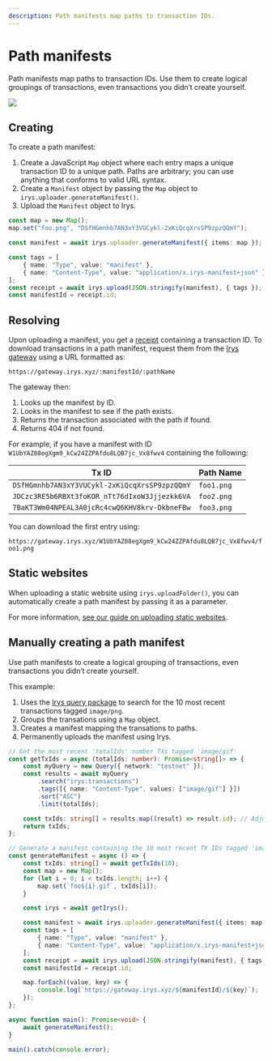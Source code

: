 ```yaml
---
description: Path manifests map paths to transaction IDs.
---
```


# Path manifests

Path manifests map paths to transaction IDs. Use them to create logical groupings of transactions, even transactions you didn’t create yourself.

<img className="border border-[#FEF4EE] rounded mt-5 w-full" src="/build/img/irys-path-manifests.jpg" />

## Creating

To create a path manifest:

1. Create a JavaScript `Map` object where each entry maps a unique transaction ID to a unique path. Paths are arbitrary; you can use anything that conforms to valid URL syntax.
2. Create a `Manifest` object by passing the `Map` object to `irys.uploader.generateManifest()`.
3. Upload the `Manifest` object to Irys.

```ts
const map = new Map();
map.set("foo.png", "DSfHGmnhb7AN3xY3VUCykl-2xKiQcqXrsSP9zpzQQmY");

const manifest = await irys.uploader.generateManifest({ items: map });

const tags = [
	{ name: "Type", value: "manifest" },
	{ name: "Content-Type", value: "application/x.irys-manifest+json" },
];
const receipt = await irys.upload(JSON.stringify(manifest), { tags });
const manifestId = receipt.id;
```

## Resolving

Upon uploading a manifest, you get a [receipt](/learn/receipts) containing a transaction ID. To download transactions in a path manifest, request them from the [Irys gateway](/overview/gateways) using a URL formatted as:

`https://gateway.irys.xyz/:manifestId/:pathName`

The gateway then:

1. Looks up the manifest by ID.
2. Looks in the manifest to see if the path exists.
3. Returns the transaction associated with the path if found.
4. Returns 404 if not found.

For example, if you have a manifest with ID `W1UbYAZ08egXgm9_kCw24ZZPAfdu8LQB7jc_Vx8fwv4` containing the following:

| Tx ID                                         | Path Name  |
| --------------------------------------------- | ---------- |
| `DSfHGmnhb7AN3xY3VUCykl-2xKiQcqXrsSP9zpzQQmY` | `foo1.png` |
| `JDCzc3RE5b6RBXt3foKOR_nTt76dIxoW3Jjjezkk6VA` | `foo2.png` |
| `7BaKT3Wm04NPEAL3A0jcRc4cwQ6KHV8krv-DkbneFBw` | `foo3.png` |

You can download the first entry using:

`https://gateway.irys.xyz/W1UbYAZ08egXgm9_kCw24ZZPAfdu8LQB7jc_Vx8fwv4/foo1.png`

## Static websites

When uploading a static website using `irys.uploadFolder()`, you can automatically create a path manifest by passing it as a parameter.

For more information, [see our guide on uploading static websites](/hands-on/tutorials/uploading-static-sites).

## Manually creating a path manifest

Use path manifests to create a logical grouping of transactions, even transactions you didn’t create yourself.

This example:

1.  Uses the [Irys query package](/build/d/graphql) to search for the 10 most recent transactions tagged `image/png`.
2.  Groups the transations using a `Map` object.
3.  Creates a manifest mapping the transations to paths.
4.  Permanently uploads the manifest using Irys.

```ts
// Get the most recent 'totalIds' number TXs tagged 'image/gif'
const getTxIds = async (totalIds: number): Promise<string[]> => {
	const myQuery = new Query({ network: "testnet" });
	const results = await myQuery
		.search("irys:transactions")
		.tags([{ name: "Content-Type", values: ["image/gif"] }])
		.sort("ASC")
		.limit(totalIds);

	const txIds: string[] = results.map((result) => result.id); // Adjust based on actual structure
	return txIds;
};

// Generate a manifest containing the 10 most recent TX IDs tagged 'image/gif'
const generateManifest = async () => {
	const txIds: string[] = await getTxIds(10);
	const map = new Map();
	for (let i = 0; i < txIds.length; i++) {
		map.set(`foo${i}.gif`, txIds[i]);
	}

	const irys = await getIrys();

	const manifest = await irys.uploader.generateManifest({ items: map });
	const tags = [
		{ name: "Type", value: "manifest" },
		{ name: "Content-Type", value: "application/x.irys-manifest+json" },
	];
	const receipt = await irys.upload(JSON.stringify(manifest), { tags });
	const manifestId = receipt.id;

	map.forEach((value, key) => {
		console.log(`https://gateway.irys.xyz/${manifestId}/${key}`);
	});
};

async function main(): Promise<void> {
	await generateManifest();
}

main().catch(console.error);
```
